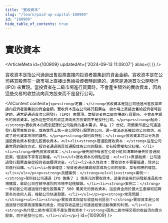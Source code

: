 ```yaml
---
title: "實收資本"
slug: "/learn/paid-up-capital-100909"
id: "100909"
hide_table_of_contents: true
---
```



# 實收資本

<ArticleMeta id={100909} updatedAt={'2024-09-13 11:08:07'} alias={`[]`} />
<div className='border-solid border-b border-t-0 my-4 border-[var(--ifm-color-gray-300)]' />

實收資本是指公司通過出售股票直接向投資者籌集到的資金金額。實收資本是在公司將其股票在一級市場上直接出售給投資者時創建的，通常是通過首次公開發行 (IPO) 來實現。當投資者在二級市場進行買賣時，不會產生額外的實收資本，因為這些交易的收益流向賣方股東而不是發行公司。

<AIContent content={`<p><strong>定義：</strong>實收資本是指公司通過出售股票直接向投資者籌集到的資金金額。實收資本是在公司將其股票在一級市場上直接出售給投資者時創建的，通常是通過首次公開發行 (IPO) 來實現。當投資者在二級市場進行買賣時，不會產生額外的實收資本，因為這些交易的收益流向賣方股東而不是發行公司。</p><p><strong>起源：</strong>實收資本的概念起源於公司融資的基本需求。早在 17 世紀，荷蘭東印度公司通過發行股票籌集資金，成為世界上第一家公開發行股票的公司。這一做法逐漸被其他公司效仿，形成了現代資本市場的雛形。</p><p><strong>類別與特點：</strong>實收資本可以分為普通股實收資本和優先股實收資本。<ul><li><strong>普通股實收資本：</strong>這是公司最常見的融資方式，投資者通過購買普通股成為公司的股東，享有投票權和分紅權。</li><li><strong>優先股實收資本：</strong>優先股持有者在公司分紅和清算時優先於普通股股東，但通常不享有投票權。</li></ul>實收資本的特點包括：<ul><li>直接融資：公司通過發行股票直接從投資者處獲得資金。</li><li>永久性資本：實收資本不需要償還，除非公司進行回購。</li><li>股東權益：投資者通過購買股票成為公司的股東，享有相應的權益。</li></ul></p><p><strong>具體案例：</strong><ul><li><strong>案例一：</strong>某科技公司通過 IPO 籌集了 1 億美元的實收資本。這筆資金用於研發新產品和市場擴展，幫助公司在競爭激烈的市場中站穩腳跟。</li><li><strong>案例二：</strong>一家初創公司通過發行優先股籌集了 500 萬美元的實收資本。這些資金用於擴大生產線和招聘更多的技術人員，推動公司快速發展。</li></ul></p><p><strong>常見問題：</strong><ul><li><strong>實收資本與留存收益有何區別？</strong>實收資本是公司通過發行股票直接籌集的資金，而留存收益是公司通過經營活動積累的利潤。</li><li><strong>為什麼二級市場交易不產生實收資本？</strong>因為二級市場交易的收益流向賣方股東，而不是發行公司。</li></ul></p>`} id={100909} />
